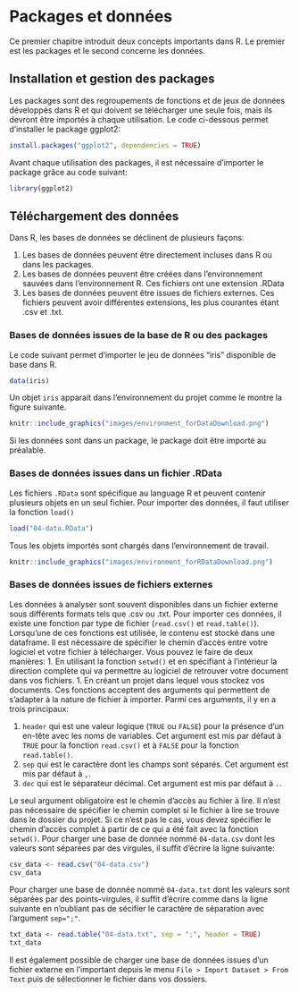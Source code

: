 # Packages et données

Ce premier chapitre introduit deux concepts importants dans R. Le premier est les packages et le second concerne les données.

## Installation et gestion des packages

Les packages sont des regroupements de fonctions et de jeux de données développés dans R et qui doivent se télécharger une seule fois, mais ils devront être importés à chaque utilisation. Le code ci-dessous permet d'installer le package ggplot2:

```r

install.packages("ggplot2", dependencies = TRUE)

```

Avant chaque utilisation des packages, il est nécessaire d'importer le package grâce au code suivant:

```r

library(ggplot2)

```

## Téléchargement des données

Dans R, les bases de données se déclinent de plusieurs façons: 

1. Les bases de données peuvent être directement incluses dans R ou dans les packages. 
1. Les bases de données peuvent être créées dans l'environnement sauvées dans l'environnement R. Ces fichiers ont une extension .RData
1. Les bases de données peuvent être issues de fichiers externes. Ces fichiers peuvent avoir différentes extensions, les plus courantes étant .csv et .txt.

### Bases de données issues de la base de R ou des packages

Le code suivant permet d'importer le jeu de données "iris" disponible de base dans R.
```r
data(iris)
```
Un objet `iris` apparait dans l'environnement du projet comme le montre la figure suivante.
```r
knitr::include_graphics("images/environment_forDataDownload.png")
```

Si les données sont dans un package, le package doit être importé au préalable. 
 
### Bases de données issues dans un fichier .RData

Les fichiers `.RData` sont spécifique au language R et peuvent contenir plusieurs objets en un seul fichier. Pour importer des données, il faut utiliser la fonction `load()`
```r
load("04-data.RData")
```
Tous les objets importés sont chargés dans l'environnement de travail.
```r
knitr::include_graphics("images/environment_forRDataDownload.png")
```

### Bases de données issues de fichiers externes

Les données à analyser sont souvent disponibles dans un fichier externe sous différents formats tels que .csv ou .txt. Pour importer ces données, il existe une fonction par type de fichier (`read.csv()` et `read.table()`). Lorsqu'une de ces fonctions est utilisée, le contenu est stocké dans une dataframe. Il est nécessaire de spécifier le chemin d'accès entre votre logiciel et votre fichier à télécharger. Vous pouvez le faire de deux manières: 
1. En utilisant la fonction `setwd()` et en spécifiant à l'intérieur la direction complète qui va permettre au logiciel de retrouver votre document dans vos fichiers.
1. En créant un projet dans lequel vous stockez vos documents. 
Ces fonctions acceptent des arguments qui permettent de s'adapter à la nature de fichier à importer. Parmi ces arguments, il y en a trois principaux:

1. `header` qui est une valeur logique (`TRUE` ou `FALSE`) pour la présence d'un en-tête avec les noms de variables. Cet argument est mis par défaut à `TRUE` pour la fonction `read.csv()` et à `FALSE` pour la fonction `read.table()`.
1. `sep` qui est le caractère dont les champs sont séparés. Cet argument est mis par défaut à `,`.
1. `dec` qui est le séparateur décimal. Cet argument est mis par défaut à `.`.

Le seul argument obligatoire est le chemin d'accès au fichier à lire. Il n'est pas nécessaire de spécifier le chemin complet si le fichier à lire se trouve dans le dossier du projet. Si ce n'est pas le cas, vous devez spécifier le chemin d'accès complet à partir de ce qui a été fait avec la fonction `setwd()`. Pour charger une base de donnée nommé `04-data.csv` dont les valeurs sont séparées par des virgules, il suffit d'écrire la ligne suivante:

```r
csv_data <- read.csv("04-data.csv")
csv_data
```
Pour charger une base de donnée nommé `04-data.txt` dont les valeurs sont séparées par des points-virgules, il suffit d'écrire comme dans la ligne suivante en n'oubliant pas de sécifier le caractère de séparation avec l'argument `sep=";"`.
```r
txt_data <- read.table("04-data.txt", sep = ";", header = TRUE)
txt_data
```
Il est également possible de charger une base de données issues d'un fichier externe en l'important depuis le menu `File > Import Dataset > From Text` puis de sélectionner le fichier dans vos dossiers.